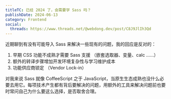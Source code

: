 ```yaml
---
titleTC: 已经 2024 了，会需要学 Sass 吗？
publishDate: 2024-06-13
category: Frontend
social:
  threads: https://www.threads.net/@webdong.dev/post/C8J9JlIh3Qd
---
```


近期聊到有没有可能导入 Sass 来解决一些现有的问题，我的回应是反对的：

1. 早期 CSS 功能不成熟才需要 Sass 支援 （嵌套选取器、变量、calc ……）
2. 额外的转译步骤增加开发环境复杂性与学习维护成本
3. 功能供应商锁定 （Vendor Lock-in）

对我来说 Sass 就像 CoffeeScript 之于 JavaScript，当原生生态成熟也没什么必要去用它。每项技术产生都有背后要解决的问题，用额外的工具来解决问题前也要时常问自己为什么要这么选择，是否取舍合理。

